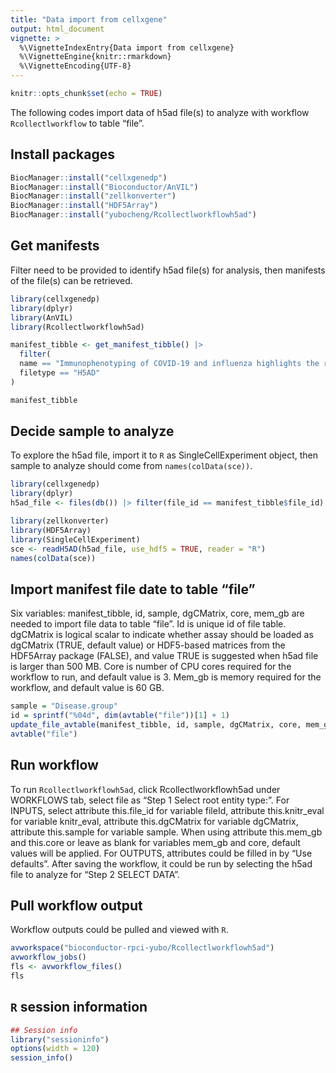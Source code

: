 ```yaml
---
title: "Data import from cellxgene"
output: html_document
vignette: >
  %\VignetteIndexEntry{Data import from cellxgene}
  %\VignetteEngine{knitr::rmarkdown}
  %\VignetteEncoding{UTF-8} 
---
```


```r
knitr::opts_chunk$set(echo = TRUE)
```

The following codes import data of h5ad file(s) to analyze with workflow `Rcollectlworkflow` to table "file".

## Install packages
```r
BiocManager::install("cellxgenedp")
BiocManager::install("Bioconductor/AnVIL")
BiocManager::install("zellkonverter")
BiocManager::install("HDF5Array")
BiocManager::install("yubocheng/Rcollectlworkflowh5ad")
```

## Get manifests

Filter need to be provided to identify h5ad file(s) for analysis, then manifests of the file(s) can be retrieved.

```r
library(cellxgenedp)
library(dplyr)
library(AnVIL)
library(Rcollectlworkflowh5ad)

manifest_tibble <- get_manifest_tibble() |>
  filter(
  name == "Immunophenotyping of COVID-19 and influenza highlights the role of type I interferons in development of severe COVID-19",
  filetype == "H5AD"
)

manifest_tibble
```

## Decide sample to analyze

To explore the h5ad file, import it to `R` as SingleCellExperiment object, then sample to analyze should come from `names(colData(sce))`.

```r
library(cellxgenedp)
library(dplyr)
h5ad_file <- files(db()) |> filter(file_id == manifest_tibble$file_id) |> files_download(dry.run = FALSE)

library(zellkonverter)
library(HDF5Array)
library(SingleCellExperiment)
sce <- readH5AD(h5ad_file, use_hdf5 = TRUE, reader = "R")
names(colData(sce))
```

## Import manifest file date to table "file"

Six variables: manifest_tibble, id, sample, dgCMatrix, core, mem_gb are needed to import file data to table "file". Id is unique id of file table. dgCMatrix is logical scalar to indicate whether assay should be loaded as dgCMatrix (TRUE, default value) or HDF5-based matrices from the HDF5Array package (FALSE), and value TRUE is suggested when h5ad file is larger than 500 MB. Core is number of CPU cores required for the workflow to run, and default value is 3. Mem_gb is memory required for the workflow, and default value is 60 GB.

```r
sample = "Disease.group"
id = sprintf("%04d", dim(avtable("file"))[1] + 1)
update_file_avtable(manifest_tibble, id, sample, dgCMatrix, core, mem_gb)
avtable("file")
```

## Run workflow

To run `Rcollectlworkflowh5ad`, click Rcollectlworkflowh5ad under WORKFLOWS tab, select file as "Step 1 Select root entity type:". For INPUTS, select attribute this.file_id for variable fileId, attribute this.knitr_eval for variable knitr_eval, attribute this.dgCMatrix for variable dgCMatrix, attribute this.sample for variable sample. When using attribute this.mem_gb and this.core or leave as blank for variables mem_gb and core, default values will be applied. For OUTPUTS, attributes could be filled in by "Use defaults". After saving the workflow, it could be run by selecting the h5ad file to analyze for "Step 2 SELECT DATA".

## Pull workflow output

Workflow outputs could be pulled and viewed with `R`.

```r
avworkspace("bioconductor-rpci-yubo/Rcollectlworkflowh5ad")
avworkflow_jobs()
fls <- avworkflow_files()
fls
```

## `R` session information

```r
## Session info
library("sessioninfo")
options(width = 120)
session_info()
```
